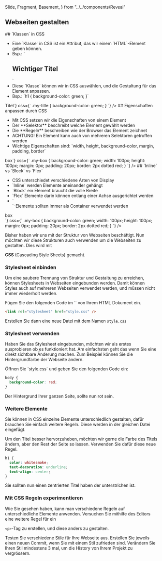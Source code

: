   Slide,
  Fragment,
  Basement,
} from "../../components/Reveal"

<Chapter>

## Webseiten gestalten

<section>

<Presentation>
  <Slide>
    <Basement>
    ## `Klassen` in CSS
      <ul>
        <li class="fragment">
          Eine `Klasse` in CSS ist ein Attribut, das wir einem `HTML`-Element
          geben können.
        </li>
        <li class="fragment">
          Bsp.: `<h1 class="important">Wichtiger Titel</h1>`
        </li>
        <li class="fragment">
          Diese `Klasse` können wir in CSS auswählen, und die Gestaltung für das
          Element anpassen.
        </li>
        <li class="fragment">
          Bsp.: `h1 {
            background-color: green;
          }`
        </li>
      </ul>
    </Basement>
    <Basement>
      <Fiddle
        html={`<h1 class="my-title">Titel</h1>`}
        css={`
          .my-title {
            background-color: green;
          }
        `}
      />
    </Basement>
  </Slide>
  <Slide>
    <Basement>
      ## Eigenschaften anpassen durch CSS
      <ul>
        <li class="fragment">Mit CSS setzen wir die Eigenschaften von einem
        Element</li>
        <li class="fragment">Der **Selektor** beschreibt welche Element gewählt
        werden</li>
        <li class="fragment">Die **Regeln** beschreiben wie der Browser das
        Element zeichnet</li>
        <li class="fragment">ACHTUNG! Ein Element kann auch von mehreren
        Selektoren getroffen werden</li>
        <li class="fragment">Wichtige Eigenschaften sind: `width, height,
        background-color, margin, padding, border`</li>
      </ul>
    </Basement>
    <Basement>
    <Fiddle
        html={`<div class="my-box">box</div>`}
        css={`
          .my-box {
            background-color: green;
            width: 100px;
            height: 100px;
            margin: 0px;
            padding: 20px;
            border: 2px dotted red;
          }
        `}
      />
    </Basement>
  </Slide>
   <Slide>
    <Basement>
      ## `Inline` vs `Block` vs `Flex`
      <ul>
        <li class="fragment">CSS unterschiedet verschiedene Arten von Display</li>
        <li class="fragment">`Inline` werden Elemente aneinander gehängt</li>
        <li class="fragment">`Block` ein Element braucht die volle Breite</li>
        <li class="fragment">`Flex` Elemente darin können entlang einer Achse
        ausgerichtet werden</li>
        <li class="fragment">`<div>`-Elemente sollten immer als Container
        verwendet werden</li>
      </ul>
    </Basement>
    <Basement>
    <Fiddle
        html={`<div class="my-container">
  <div class="my-box">box</div>
</div>`}
        css={`
          .my-box {
            background-color: green;
            width: 100px;
            height: 100px;
            margin: 0px;
            padding: 20px;
            border: 2px dotted red;
          }
        `}
      />
    </Basement>
  </Slide>
</Presentation>

Bisher haben wir uns mit der Struktur von Webseiten beschäftigt. Nun möchten wir
diese Strukturen auch verwenden um die Webseiten zu gestalten. Dies wird mit

<b>CSS</b> (Cascading Style Sheets) gemacht.

</section>

### Stylesheet einbinden

Um eine saubere Trennung von Struktur und Gestaltung zu erreichen, können
Stylesheets in Webseiten eingebunden werden. Damit können Styles auch auf
mehreren Webseiten verwendet werden, und müssen nicht immer wiederholt werden.

<Example title="Aufgabe: Stylesheet verlinken">
  Fügen Sie den folgenden Code im `<head>` von Ihrem HTML Dokument
  ein.

```html
<link rel="stylesheet" href="style.css" />
```

Erstellen Sie dann eine neue Datei mit dem Namen `style.css`

</Example>

### Stylesheet verwenden

Haben Sie das Stylesheet eingebunden, möchten wir als erstes ausprobieren ob es
funktioniert hat. Am einfachsten geht das wenn Sie eine direkt sichtbare
Änderung machen. Zum Beispiel können Sie die Hintergrundfarbe der Webseite
ändern.

<Example title="Aufgabe: Neue Hintergrundfarbe">
  Öffnen Sie `style.css` und geben Sie den folgenden Code
  ein:

```css
body {
  background-color: red;
}
```

Der Hintergrund Ihrer ganzen Seite, sollte nun rot sein.

</Example>

### Weitere Elemente

Sie können in CSS einzelne Elemente unterschiedlich gestalten, dafür brauchen
Sie einfach weitere Regeln. Diese werden in der gleichen Datei eingefügt.

<Example title="Aufgabe: Schriftfarbe des Titels ändern">

Um den Titel besser hervorzuheben, möchten wir gerne die Farbe des Titels
ändern, aber den Rest der Seite so lassen. Verwenden Sie dafür diese neue Regel.

```css
h1 {
  color: whitesmoke;
  text-decoration: underline;
  text-align: center;
}
```

Sie sollten nun einen zentrierten Titel haben der unterstrichen ist.

</Example>

### Mit CSS Regeln experimentieren

Wie Sie gesehen haben, kann man verschiedene Regeln auf unterschiedliche
Elemente anwenden. Versuchen Sie mithilfe des Editors eine weitere Regel für ein

`<p>`-Tag zu erstellen, und diese anders zu gestalten.

<Example title="Aufgabe: Webseite gestalten">

Testen Sie verschiedene Stile für Ihre Webseite aus. Erstellen Sie jeweils einen
neuen Commit, wenn Sie mit einem Stil zufrieden sind. Verändern Sie Ihren Stil
mindestens 3 mal, um die History von Ihrem Projekt zu vergrössern.

</Example>
</Chapter>
